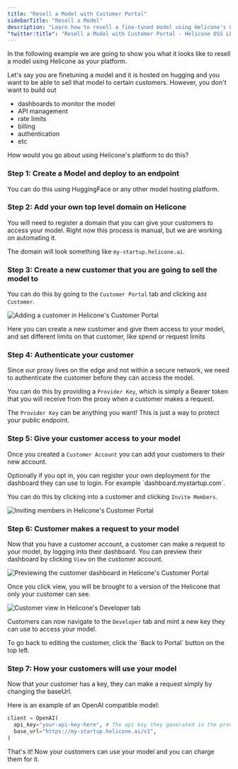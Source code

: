 ```yaml
---
title: "Resell a Model with Customer Portal"
sidebarTitle: "Resell a Model"
description: "Learn how to resell a fine-tuned model using Helicone's Customer Portal. Simplify monitoring, API management, billing, and authentication for your customers."
"twitter:title": "Resell a Model with Customer Portal - Helicone OSS LLM Observability"
---
```


In the following example we are going to show you what it looks like to resell a model using Helicone as your platform.

Let's say you are finetuning a model and it is hosted on hugging and you want to be able to sell that model to certain customers.
However, you don't want to build out

- dashboards to monitor the model
- API management
- rate limits
- billing
- authentication
- etc

How would you go about using Helicone's platform to do this?

### Step 1: Create a Model and deploy to an endpoint

You can do this using HuggingFace or any other model hosting platform.

### Step 2: Add your own top level domain on Helicone

You will need to register a domain that you can give your customers to access your model.
Right now this process is manual, but we are working on automating it.

The domain will look something like `my-startup.helicone.ai`.

### Step 3: Create a new customer that you are going to sell the model to

You can do this by going to the `Customer Portal` tab and clicking `Add Customer`.

<Frame>
  <img
    src="/images/customer-portal/add-customer.png"
    alt="Adding a customer in Helicone's Customer Portal"
  />
</Frame>

Here you can create a new customer and give them access to your model, and set different limits on that customer, like spend or request limits

### Step 4: Authenticate your customer

Since our proxy lives on the edge and not within a secure network, we need to authenticate the customer before they can access the model.

You can do this by providing a `Provider Key`, which is simply a Bearer token that you will receive from the proxy when a customer makes a request.

The `Provider Key` can be anything you want! This is just a way to protect your public endpoint.

### Step 5: Give your customer access to your model

Once you created a `Customer Account` you can add your customers to their new account.

<Note>
  Optionally if you opt in, you can register your own deployment for the
  dashboard they can use to login. For example `dashboard.mystartup.com`.
</Note>

You can do this by clicking into a customer and clicking `Invite Members`.

<Frame>
  <img
    src="/images/customer-portal/invite-members.png"
    alt="Inviting members in Helicone's Customer Portal"
  />
</Frame>

### Step 6: Customer makes a request to your model

Now that you have a customer account, a customer can make a request to your model, by logging into their dashboard.
You can preview their dashboard by clicking `View` on the customer account.

<Frame>
  <img
    src="/images/customer-portal/preview.png"
    alt="Previewing the customer dashboard in Helicone's Customer Portal"
  />
</Frame>

Once you click view, you will be brought to a version of the Helicone that only your customer can see.

<Frame>
  <img
    src="/images/customer-portal/customer-view.png"
    alt="Customer view in Helicone's Developer tab"
  />
</Frame>

Customers can now navigate to the `Developer` tab and mint a new key they can use to access your model.

<Tip>
  To go back to editing the customer, click the `Back to Portal` button on the
  top left.
</Tip>

### Step 7: How your customers will use your model

Now that your customer has a key, they can make a request simply by changing the baseUrl.

Here is an example of an OpenAI compatible model:

```python
client = OpenAI(
  api_key="your-api-key-here", # The api key they generated in the previous step
  base_url="https://my-startup.helicone.ai/v1",
)
```

That's it! Now your customers can use your model and you can charge them for it.
